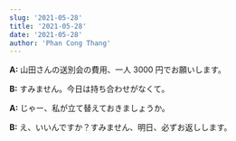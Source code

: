 ```yaml
---
slug: '2021-05-28'
title: '2021-05-28'
date: '2021-05-28'
author: 'Phan Cong Thang'
---
```


**A:** 山田さんの送別会の費用、一人 3000 円でお願いします。

**B:** すみません。今日は持ち合わせがなくて。

**A:** じゃー、私が立て替えておきましょうか。

**B:** え、いいんですか？すみません、明日、必ずお返しします。
